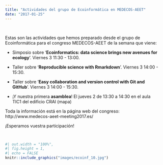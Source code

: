 ```yaml
---
title: "Actividades del grupo de Ecoinformática en MEDECOS-AEET"
date: "2017-01-25"
---
```


<br>

Estas son las actividades que hemos preparado desde el grupo de Ecoinformática para el congreso MEDECOS-AEET de la semana que viene:

- Simposio sobre ‘**Ecoinformatics: data science brings new avenues for ecology**’. Viernes 3 11:30 - 13:00.

- Taller sobre ‘**Reproducible science with Rmarkdown**’. Viernes 3 14:00 - 15:30.

- Taller sobre ‘**Easy collaboration and version control with Git and GitHub**’. Viernes 3 14:00 - 15:30.

- ¡Y nuestra primera **asamblea**! El jueves 2 de 13:30 a 14:30 en el aula TIC1 del edificio CRAI (mapa)

Toda la información está en la página web del congreso: http://www.medecos-aeet-meeting2017.es/

¡Esperamos vuestra participación!


<br>

```r
#| out.width = "100%",
#| fig.height = 1,
#| echo = FALSE
knitr::include_graphics("images/ecoinf_10.jpg")
```

